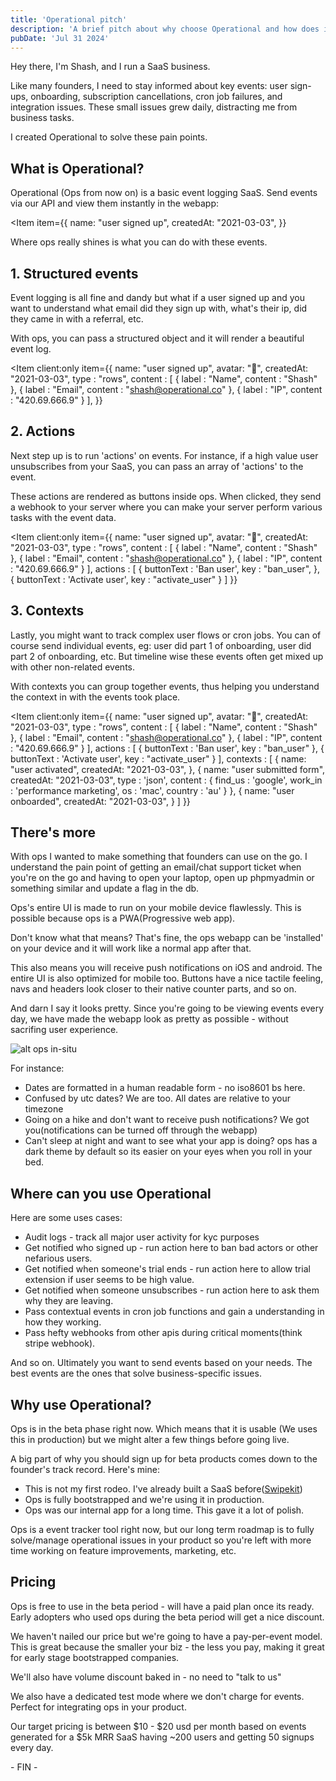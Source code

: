 ```yaml
---
title: 'Operational pitch'
description: 'A brief pitch about why choose Operational and how does it help your business'
pubDate: 'Jul 31 2024'
---
```



Hey there, I'm Shash, and I run a SaaS business.

Like many founders, I need to stay informed about key events: user sign-ups, onboarding, subscription cancellations, cron job failures, and integration issues. These small issues grew daily, distracting me from business tasks.

I created Operational to solve these pain points.

What is Operational?
--------------------

Operational (Ops from now on) is a basic event logging SaaS. Send events via our API and view them instantly in the webapp:

<Item 
  item={{
    name: "user signed up",
    createdAt: "2021-03-03",
  }}
></Item>

Where ops really shines is what you can do with these events.

1\. Structured events
---------------------

Event logging is all fine and dandy but what if a user signed up and you want to understand what email did they sign up with, what's their ip, did they came in with a referral, etc.

With ops, you can pass a structured object and it will render a beautiful event log.

<Item client:only 
  item={{
    name: "user signed up",
    avatar: "🙂",
    createdAt: "2021-03-03",
    type : "rows",
    content : [
      {
        label : "Name",
        content : "Shash"
      },
      {
        label : "Email",
        content : "shash@operational.co"
      },
      {
        label : "IP",
        content : "420.69.666.9"
      }
    ],
  }}
></Item>

2\. Actions
-----------

Next step up is to run 'actions' on events. For instance, if a high value user unsubscribes from your SaaS, you can pass an array of 'actions' to the event.

These actions are rendered as buttons inside ops. When clicked, they send a webhook to your server where you can make your server perform various tasks with the event data.

<Item client:only 
  item={{
    name: "user signed up",
    avatar: "🙂",
    createdAt: "2021-03-03",
    type : "rows",
    content : [
      {
        label : "Name",
        content : "Shash"
      },
      {
        label : "Email",
        content : "shash@operational.co"
      },
      {
        label : "IP",
        content : "420.69.666.9"
      }
    ],
    actions : [
      {
        buttonText : 'Ban user',
        key : "ban_user",
      },
      {
        buttonText : 'Activate user',
        key : "activate_user"
      }
    ]
  }}
></Item>

3\. Contexts
------------

Lastly, you might want to track complex user flows or cron jobs. You can of course send individual events, eg: user did part 1 of onboarding, user did part 2 of onboarding, etc. But timeline wise these events often get mixed up with other non-related events.

With contexts you can group together events, thus helping you understand the context in with the events took place.

<Item client:only 
  item={{
    name: "user signed up",
    avatar: "🙂",
    createdAt: "2021-03-03",
    type : "rows",
    content : [
      {
        label : "Name",
        content : "Shash"
      },
      {
        label : "Email",
        content : "shash@operational.co"
      },
      {
        label : "IP",
        content : "420.69.666.9"
      }
    ],
    actions : [
      {
        buttonText : 'Ban user',
        key : "ban_user"
      },
      {
        buttonText : 'Activate user',
        key : "activate_user"
      }
    ],
    contexts : [
      {
        name: "user activated",
        createdAt: "2021-03-03",
      },
      {
        name: "user submitted form",
        createdAt: "2021-03-03",
        type : 'json',
        content : {
          find_us : 'google',
          work_in : 'performance marketing',
          os : 'mac',
          country : 'au'
        }
      },
      {
        name: "user onboarded",
        createdAt: "2021-03-03",
      }
    ]
  }}
></Item>

There's more
------------

With ops I wanted to make something that founders can use on the go. I understand the pain point of getting an email/chat support ticket when you're on the go and having to open your laptop, open up phpmyadmin or something similar and update a flag in the db.

Ops's entire UI is made to run on your mobile device flawlessly. This is possible because ops is a PWA(Progressive web app).

Don't know what that means? That's fine, the ops webapp can be 'installed' on your device and it will work like a normal app after that.

This also means you will receive push notifications on iOS and android. The entire UI is also optimized for mobile too. Buttons have a nice tactile feeling, navs and headers look closer to their native counter parts, and so on.

And darn I say it looks pretty. Since you're going to be viewing events every day, we have made the webapp look as pretty as possible - without sacrifing user experience.

![alt ops in-situ](/images/pitch/ops_insitu.jpg)

For instance:

*   Dates are formatted in a human readable form - no iso8601 bs here.
*   Confused by utc dates? We are too. All dates are relative to your timezone
*   Going on a hike and don't want to receive push notifications? We got you(notifications can be turned off through the webapp)
*   Can't sleep at night and want to see what your app is doing? ops has a dark theme by default so its easier on your eyes when you roll in your bed.

Where can you use Operational
-----------------------------

Here are some uses cases:

*   Audit logs - track all major user activity for kyc purposes
*   Get notified who signed up - run action here to ban bad actors or other nefarious users.
*   Get notified when someone's trial ends - run action here to allow trial extension if user seems to be high value.
*   Get notified when someone unsubscribes - run action here to ask them why they are leaving.
*   Pass contextual events in cron job functions and gain a understanding in how they working.
*   Pass hefty webhooks from other apis during critical moments(think stripe webhook).

And so on. Ultimately you want to send events based on your needs. The best events are the ones that solve business-specific issues.

Why use Operational?
--------------------

Ops is in the beta phase right now. Which means that it is usable (We uses this in production) but we might alter a few things before going live.

A big part of why you should sign up for beta products comes down to the founder's track record. Here's mine:

*   This is not my first rodeo. I've already built a SaaS before([Swipekit](https://swipekit.app))
*   Ops is fully bootstrapped and we're using it in production.
*   Ops was our internal app for a long time. This gave it a lot of polish.

Ops is a event tracker tool right now, but our long term roadmap is to fully solve/manage operational issues in your product so you're left with more time working on feature improvements, marketing, etc.

Pricing
-------

Ops is free to use in the beta period - will have a paid plan once its ready. Early adopters who used ops during the beta period will get a nice discount.

We haven't nailed our price but we're going to have a pay-per-event model. This is great because the smaller your biz - the less you pay, making it great for early stage bootstrapped companies.

We'll also have volume discount baked in - no need to "talk to us"

We also have a dedicated test mode where we don't charge for events. Perfect for integrating ops in your product.

Our target pricing is between $10 - $20 usd per month based on events generated for a $5k MRR SaaS having ~200 users and getting 50 signups every day.

\- FIN -
